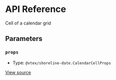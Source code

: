 # API Reference

Cell of a calendar grid

## Parameters

### `props`

- Type: `@vtex/shoreline-date.CalendarCellProps`

[View source](https://github.com/vtex/shoreline/blob/95eb69cd8/packages/date/src/calendar/calendar-cell.tsx#L12)
